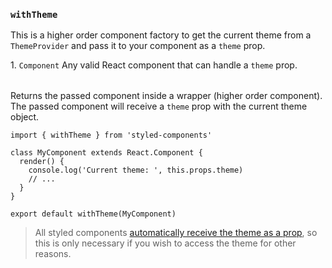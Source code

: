 
### `withTheme`

This is a higher order component factory to get the current theme from a `ThemeProvider` and
pass it to your component as a `theme` prop.

<Table head={['Arguments', 'Description']}>
  <Row>
    <Column>
      1. <Code>Component</Code>
    </Column>
    <Column>
      Any valid React component that can handle a <Code>theme</Code> prop.
    </Column>
  </Row>
</Table>

Returns the passed component inside a wrapper (higher order component).
The passed component will receive a `theme` prop with the current theme object.

```tsx
import { withTheme } from 'styled-components'

class MyComponent extends React.Component {
  render() {
    console.log('Current theme: ', this.props.theme)
    // ...
  }
}

export default withTheme(MyComponent)
```

> All styled components [automatically receive the theme as a prop](/docs/advanced#theming), so this is only necessary if you wish to access the theme for other reasons.
